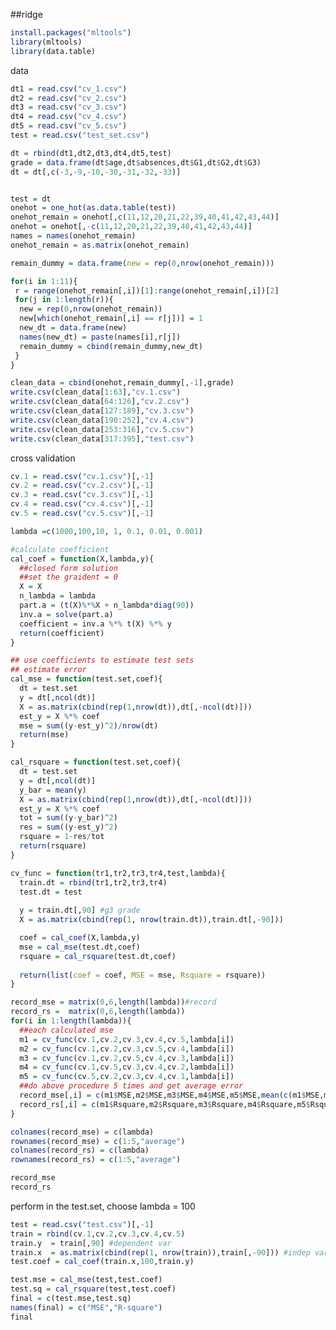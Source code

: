 ##ridge

```r
install.packages("mltools")
library(mltools)
library(data.table)
```

data
```r
dt1 = read.csv("cv_1.csv")
dt2 = read.csv("cv_2.csv")
dt3 = read.csv("cv_3.csv")
dt4 = read.csv("cv_4.csv")
dt5 = read.csv("cv_5.csv")
test = read.csv("test_set.csv")

dt = rbind(dt1,dt2,dt3,dt4,dt5,test)
grade = data.frame(dt$age,dt$absences,dt$G1,dt$G2,dt$G3)
dt = dt[,c(-3,-9,-10,-30,-31,-32,-33)]


test = dt
onehot = one_hot(as.data.table(test))
onehot_remain = onehot[,c(11,12,20,21,22,39,40,41,42,43,44)]
onehot = onehot[,-c(11,12,20,21,22,39,40,41,42,43,44)]
names = names(onehot_remain)
onehot_remain = as.matrix(onehot_remain)

remain_dummy = data.frame(new = rep(0,nrow(onehot_remain)))

for(i in 1:11){
 r = range(onehot_remain[,i])[1]:range(onehot_remain[,i])[2]
 for(j in 1:length(r)){
  new = rep(0,nrow(onehot_remain))
  new[which(onehot_remain[,i] == r[j])] = 1
  new_dt = data.frame(new)
  names(new_dt) = paste(names[i],r[j])
  remain_dummy = cbind(remain_dummy,new_dt)
 }
}

clean_data = cbind(onehot,remain_dummy[,-1],grade)
write.csv(clean_data[1:63],"cv.1.csv")
write.csv(clean_data[64:126],"cv.2.csv")
write.csv(clean_data[127:189],"cv.3.csv")
write.csv(clean_data[190:252],"cv.4.csv")
write.csv(clean_data[253:316],"cv.5.csv")
write.csv(clean_data[317:395],"test.csv")
```

cross validation
```r
cv.1 = read.csv("cv.1.csv")[,-1]
cv.2 = read.csv("cv.2.csv")[,-1]
cv.3 = read.csv("cv.3.csv")[,-1]
cv.4 = read.csv("cv.4.csv")[,-1]
cv.5 = read.csv("cv.5.csv")[,-1]

lambda =c(1000,100,10, 1, 0.1, 0.01, 0.001)

#calculate coefficient
cal_coef = function(X,lambda,y){
  ##closed form solution
  ##set the graident = 0
  X = X
  n_lambda = lambda
  part.a = (t(X)%*%X + n_lambda*diag(90))
  inv.a = solve(part.a)
  coefficient = inv.a %*% t(X) %*% y
  return(coefficient)
}

## use coefficients to estimate test sets
## estimate error
cal_mse = function(test.set,coef){
  dt = test.set
  y = dt[,ncol(dt)]
  X = as.matrix(cbind(rep(1,nrow(dt)),dt[,-ncol(dt)]))
  est_y = X %*% coef
  mse = sum((y-est_y)^2)/nrow(dt)
  return(mse)
}

cal_rsquare = function(test.set,coef){
  dt = test.set
  y = dt[,ncol(dt)]
  y_bar = mean(y)
  X = as.matrix(cbind(rep(1,nrow(dt)),dt[,-ncol(dt)]))
  est_y = X %*% coef
  tot = sum((y-y_bar)^2)
  res = sum((y-est_y)^2)
  rsquare = 1-res/tot
  return(rsquare)
}
```

```r

cv_func = function(tr1,tr2,tr3,tr4,test,lambda){
  train.dt = rbind(tr1,tr2,tr3,tr4)
  test.dt = test
  
  y = train.dt[,90] #g3 grade
  X = as.matrix(cbind(rep(1, nrow(train.dt)),train.dt[,-90]))

  coef = cal_coef(X,lambda,y)
  mse = cal_mse(test.dt,coef)
  rsquare = cal_rsquare(test.dt,coef)
  
  return(list(coef = coef, MSE = mse, Rsquare = rsquare))
}

record_mse = matrix(0,6,length(lambda))#record
record_rs =  matrix(0,6,length(lambda))
for(i in 1:length(lambda)){
  ##each calculated mse
  m1 = cv_func(cv.1,cv.2,cv.3,cv.4,cv.5,lambda[i])
  m2 = cv_func(cv.1,cv.2,cv.3,cv.5,cv.4,lambda[i])
  m3 = cv_func(cv.1,cv.2,cv.5,cv.4,cv.3,lambda[i])
  m4 = cv_func(cv.1,cv.5,cv.3,cv.4,cv.2,lambda[i])
  m5 = cv_func(cv.5,cv.2,cv.3,cv.4,cv.1,lambda[i])
  ##do above procedure 5 times and get average error
  record_mse[,i] = c(m1$MSE,m2$MSE,m3$MSE,m4$MSE,m5$MSE,mean(c(m1$MSE,m2$MSE,m3$MSE,m4$MSE,m5$MSE)))
  record_rs[,i] = c(m1$Rsquare,m2$Rsquare,m3$Rsquare,m4$Rsquare,m5$Rsquare, mean(c(m1$Rsquare,m2$Rsquare,m3$Rsquare,m4$Rsquare,m5$Rsquare)))
}

colnames(record_mse) = c(lambda)
rownames(record_mse) = c(1:5,"average")
colnames(record_rs) = c(lambda)
rownames(record_rs) = c(1:5,"average")

record_mse
record_rs

```

perform in the test.set, choose lambda = 100
```r
test = read.csv("test.csv")[,-1]
train = rbind(cv.1,cv.2,cv.3,cv.4,cv.5)
train.y  = train[,90] #dependent var
train.x  = as.matrix(cbind(rep(1, nrow(train)),train[,-90])) #indep var
test.coef = cal_coef(train.x,100,train.y)

test.mse = cal_mse(test,test.coef)
test.sq = cal_rsquare(test,test.coef)
final = c(test.mse,test.sq)
names(final) = c("MSE","R-square")
final
```